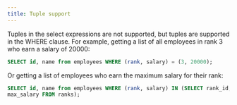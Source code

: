 ```yaml
---
title: Tuple support
---
```


Tuples in the select expressions are not supported, but tuples are supported in the WHERE clause. For
example, getting a list of all employees in rank 3 who earn a salary of 20000:

```sql
SELECT id, name from employees WHERE (rank, salary) = (3, 20000);
```
Or getting a list of employees who earn the maximum salary for their rank:

```sql
SELECT id, name from employees WHERE (rank, salary) IN (SELECT rank_id,
max_salary FROM ranks);
```
